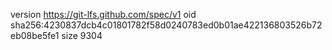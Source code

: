 version https://git-lfs.github.com/spec/v1
oid sha256:4230837dcb4c01801782f58d0240783ed0b01ae422136803526b72eb08be5fe1
size 9304

